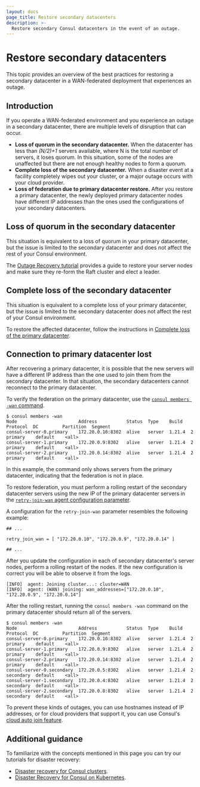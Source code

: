 ```yaml
---
layout: docs
page_title: Restore secondary datacenters
description: >-
  Restore secondary Consul datacenters in the event of an outage.
---
```


# Restore secondary datacenters

This topic provides an overview of the best practices for restoring a secondary datacenter in a WAN-federated deployment that experiences an outage.

## Introduction

If you operate a WAN-federated environment and you experience an outage in a secondary datacenter, there are multiple levels of disruption that can occur.

- **Loss of quorum in the secondary datacenter.** When the datacenter has less than *(N/2)+1* servers available, where N is the total number of servers, it loses quorum. In this situation, some of the nodes are unaffected but there are not enough healthy nodes to form a quorum.
- **Complete loss of the secondary datacenter.** When a disaster event at a facility completely wipes out your cluster, or a major outage occurs with your cloud provider.
- **Loss of federation due to primary datacenter restore.** After you restore a primary datacenter, the newly deployed primary datacenter nodes have different IP addresses than the ones used the configurations of your secondary datacenters.

## Loss of quorum in the secondary datacenter

This situation is equivalent to a loss of quorum in your primary datacenter, but the issue is limited to the secondary datacenter and does not affect the rest of your Consul environment.

The [Outage Recovery tutorial](/consul/tutorials/operate-consul/recovery-outage#server-failure-in-a-multi-server-cluster-losing-quorum) provides a guide to restore your server nodes and make sure they re-form the Raft cluster and elect a leader.

## Complete loss of the secondary datacenter

This situation is equivalent to a complete loss of your primary datacenter, but the issue is limited to the secondary datacenter does not affect the rest of your Consul environment.

To restore the affected datacenter, follow the instructions in [Complete loss of the primary datacenter](/consul/docs/manage/disaster-recovery/restore/primary#complete-loss-of-the-primary-datacenter).

## Connection to primary datacenter lost

After recovering a primary datacenter, it is possible that the new servers will have a different IP address than the one used to join them from the secondary datacenter. In that situation, the secondary datacenters cannot reconnect to the primary datacenter.

To verify the federation on the primary datacenter, use the [`consul members -wan` command](/consul/commands/members).

```shell-session
$ consul members -wan
Node                       Address           Status  Type    Build   Protocol  DC         Partition  Segment
consul-server-0.primary    172.20.0.10:8302  alive   server  1.21.4  2         primary    default    <all>
consul-server-1.primary    172.20.0.9:8302   alive   server  1.21.4  2         primary    default    <all>
consul-server-2.primary    172.20.0.14:8302  alive   server  1.21.4  2         primary    default    <all>
```

In this example, the command only shows servers from the primary datacenter, indicating that the federation is not in place.

To restore federation, you must perform a rolling restart of the secondary datacenter servers using the new IP of the primary datacenter servers in the [`retry-join-wan` agent configuration parameter](/consul/docs/reference/agent/configuration-file/join#_retry_join_wan).

A configuration for the `retry-join-wan` parameter resembles the following example:

<CodeBlockConfig hideClipboard>

```hcl
## ...

retry_join_wan = [ "172.20.0.10", "172.20.0.9", "172.20.0.14" ]

## ...
```

</CodeBlockConfig>

After you update the configuration in each of secondary datacenter's server nodes, perform a rolling restart of the nodes. If the new configuration is correct you will be able to observe it from the logs.

<CodeBlockConfig hideClipboard>

```log
[INFO]  agent: Joining cluster...: cluster=WAN
[INFO]  agent: (WAN) joining: wan_addresses=["172.20.0.10", "172.20.0.9", "172.20.0.14"]
```

</CodeBlockConfig>

After the rolling restart, running the `consul members -wan` command on the primary datacenter should return all of the servers.

```shell-session
$ consul members -wan
Node                       Address           Status  Type    Build   Protocol  DC         Partition  Segment
consul-server-0.primary    172.20.0.10:8302  alive   server  1.21.4  2         primary    default    <all>
consul-server-1.primary    172.20.0.9:8302   alive   server  1.21.4  2         primary    default    <all>
consul-server-2.primary    172.20.0.14:8302  alive   server  1.21.4  2         primary    default    <all>
consul-server-0.secondary  172.20.0.5:8302   alive   server  1.21.4  2         secondary  default    <all>
consul-server-1.secondary  172.20.0.4:8302   alive   server  1.21.4  2         secondary  default    <all>
consul-server-2.secondary  172.20.0.8:8302   alive   server  1.21.4  2         secondary  default    <all>
```

To prevent these kinds of outages, you can use hostnames instead of IP addresses, or for cloud providers that support it, you can use Consul's [cloud auto join feature](/consul/docs/deploy/server/cloud-auto-join).

## Additional guidance

To familiarize with the concepts mentioned in this page you can try our tutorials for disaster recovery:

- [Disaster recovery for Consul clusters](/consul/tutorials/operate-consul/recovery-outage).
- [Disaster Recovery for Consul on Kubernetes](/consul/tutorials/production-kubernetes/kubernetes-disaster-recovery).